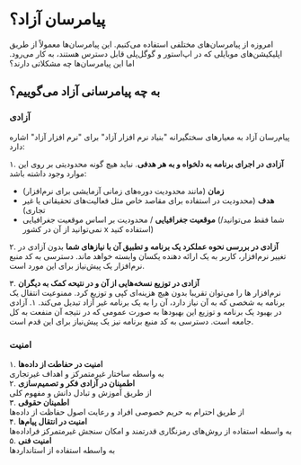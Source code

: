 
# پیامرسان آزاد؟

امروزه از پیامرسان‌های مختلفی استفاده می‌کنیم. این پیامرسان‌ها معمولاً از طریق اپلیکیشن‌های موبایلی که در اپ‌استور و گوگل‌پلی قابل دسترس هستند، به کار می‌رود. اما این پیامرسان‌ها چه مشکلاتی دارند؟



## به چه پیامرسانی آزاد می‌گوییم؟
### آزادی
پیام‌رسان آزاد به معیارهای سختگیرانه "بنیاد نرم افزار آزاد" برای "نرم افزار آزاد" اشاره دارد:  

۱. **آزادی در اجرای برنامه به دلخواه و به هر هدفی**. نباید هیچ گونه محدودیتی بر روی این موارد وجود داشته باشد:  
- **زمان** (مانند محدودیت دوره‌های زمانی آزمایشی برای نرم‌افزار)
- **هدف** (محدودیت در استفاده برای مقاصد خاص مثل فعالیت‌های تحقیقاتی یا غیر تجاری)
- **موقعیت جغرافیایی**  / محدودیت بر اساس موقعیت جغرافیایی (شما فقط می‌توانید/نمی‌توانید از آن در کشور x استفاده کنید)  

۲. **آزادی در بررسی نحوه عملکرد یک برنامه و تطبیق آن با نیاز‌های شما**
بدون آزادی در تغییر نرم‌افزار، کاربر به یک ارائه دهنده یکسان وابسته خواهد ماند. دسترسی به کد منبع نرم‌افزار یک پیش‌نیاز برای این مورد است.  

۳.  **آزادی در توزیع نسخه‌هایی از آن و در نتیحه کمک به دیگران**  
نرم‌افزار ها را می‌توان تقریبا بدون هیچ هزینه‌ای کپی و توزیع کرد. ممنوعیت انتقال یک برنامه به شخصی که به آن نیاز دارد، آن را به یک برنامه غیر آزاد تبدیل می‌کند.
	۱. آزادی در بهبود یک برنامه و توزیع این بهبود‌ها به صورت عمومی که در نتیجه آن منفعت به کل جامعه است.
	دسترسی به کد منبع برنامه نیز یک پیش‌نیاز برای این قدم است.
	
### امنیت
۱. **امنیت در حفاطت از داده‌ها**   
به واسطه ساختار غیرمتمرکز و اهداف غیرتجاری  
۲. **اطمینان در آزادی  فکر و تصمیم‌سازی**   
از طریق آموزش و تبادل دانش و مفهوم کلی  
۳. **اطمینان حقوقی**  
از طریق احترام به حریم خصوصی افراد و رعایت اصول حفاظت از داده‌ها  
۴. **امنیت در انتقال پیام‌ها**  
به واسطه استفاده از روش‌های رمزنگاری قدرتمند و امکان سنجش غیرمتمرکز فراداده‌ها  
۵. **امنیت فنی**  
به واسطه استفاده از استاندارد‌ها